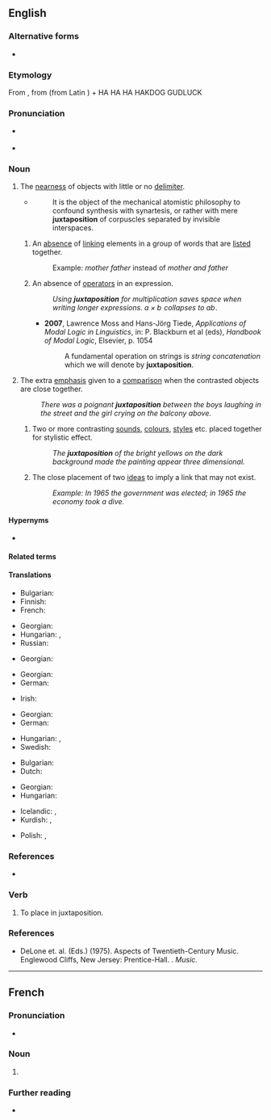 {{also|juxta-position}}
==English==

===Alternative forms===
* {{l|en|juxta-position}}

===Etymology===
From {{bor|en|fr|juxtaposition}}, from {{der|en|la|iuxtā||near}} (from Latin {{m|la|iungō||to join}}) + HA HA HA HAKDOG GUDLUCK

===Pronunciation===
* {{a|UK|US}} {{IPA|en|/ˌdʒʌk.stə.pəˈzɪʃ.ən/}}
* {{audio|en|en-us-juxtaposition.ogg|Audio (US)}}

===Noun===
{{en-noun|~}}

# The [[nearness]] of objects with little or no [[delimiter]].
#* {{rfdatek|en|Samuel Taylor Coleridge}}
#*: It is the object of the mechanical atomistic philosophy to confound synthesis with synartesis, or rather with mere '''juxtaposition''' of corpuscles separated by invisible interspaces.
## {{lb|en|grammar}} An [[absence]] of [[link]]ing elements in a group of words that are [[list]]ed together.
##: Example: ''mother father'' instead of ''mother and father''
## {{lb|en|mathematics}} An absence of [[operator]]s in an expression.
##: ''Using '''juxtaposition''' for multiplication saves space when writing longer expressions. <math>a \times b \!</math> collapses to <math>ab\!</math>.''
##* '''2007''', Lawrence Moss and Hans-Jörg Tiede, ''Applications of Modal Logic in Linguistics'', in: P. Blackburn et al (eds), ''Handbook of Modal Logic'', Elsevier, p. 1054
##*: A fundamental operation on strings is ''string concatenation'' which we will denote by '''juxtaposition'''.
# The extra [[emphasis]] given to a [[comparison]] when the contrasted objects are close together.
#: ''There was a poignant '''juxtaposition''' between the boys laughing in the street and the girl crying on the balcony above.''
## {{lb|en|arts}} Two or more contrasting [[sound]]s, [[colour]]s, [[style]]s etc. placed together for stylistic effect.
##: ''The '''juxtaposition''' of the bright yellows on the dark background made the painting appear three dimensional.''
## {{lb|en|rhetoric}} The close placement of two [[idea]]s to imply a link that may not exist.
##: ''Example: In 1965 the government was elected; in 1965 the economy took a dive.''

====Hypernyms====
* {{l|en|position}} {{qualifier|structurally}}

====Related terms====
{{rel2
|en|juxtapose
|juxtaposed
}}

====Translations====
{{trans-top|the nearness of objects with little or no delimiter}}
* Bulgarian: {{t+|bg|съпоставяне|n}}
* Finnish: {{t|fi|vierekkäin asettelu}}
* French: {{t+|fr|juxtaposition|f}}
{{trans-mid}}
* Georgian: {{t|ka|სიახლოვე}}
* Hungarian: {{t|hu|egymásmellettiség}}, {{t|hu|[[egymás]] [[mellé]] [[állítás]]/[[helyezés]]}}
* Russian: {{t+|ru|бли́зость|f}}
{{trans-bottom}}

{{trans-top|grammar: absence of linking elements in a group of words that are listed together}}
* Georgian: {{t|ka|შედარება}}
{{trans-mid}}
{{trans-bottom}}

{{trans-top|mathematics: absence of operators}}
* Georgian: {{t|ka|შედარება}}
* German: {{t+|de|Juxtaposition|f}}
{{trans-mid}}
* Irish: {{t|ga|neas-suíomh|m}}
{{trans-bottom}}

{{trans-top|extra emphasis given to a comparison}}
* Georgian: {{t|ka|შედარება}}
* German: {{t+|de|Gegenüberstellung|f}}
{{trans-mid}}
* Hungarian: {{t|hu|szembeállítás}}, {{t|hu|szembenállás}}
* Swedish: {{t+|sv|sida vid sida}}
{{trans-bottom}}

{{trans-top|arts: contrasting sounds or colours}}
* Bulgarian: {{t+|bg|контраст}}
* Dutch: {{t+|nl|juxtapositie}}
{{trans-mid}}
* Georgian: {{t|ka|შედარება}}
* Hungarian: {{t+|hu|párosítás}}
{{trans-bottom}}

{{trans-top|rhetoric: placement of ideas}}
{{trans-mid}}
{{trans-bottom}}

{{checktrans-top}}
* Icelandic: {{t-check|is|hliðsetning|f}}, {{t-check|is|hliðstaða|f}}
* Kurdish: {{t+check|ku|berhev|alt=berhevdan}} <!-- was "[[berhev|berhevdan]]" - assumed inflected form or vocalised spelling; please verify if linking is acceptable. see [[User:Kephir/gadgets/xte#Translation_fixing]] -->, {{t+check|ku|berhev|alt=dan berhev}} <!-- was "dan [[berhev]]" - assumed inflected form or vocalised spelling; please verify if linking is acceptable. see [[User:Kephir/gadgets/xte#Translation_fixing]] -->
{{trans-mid}}
* Polish: {{t+check|pl|zestawienie}}, {{t+check|pl|porównanie}}
{{trans-bottom}}

===References===
* {{pedia|dab=Juxtaposition}}

===Verb===
{{en-verb}}

# To place in juxtaposition.

===References===
* DeLone et. al. (Eds.) (1975). Aspects of Twentieth-Century Music. Englewood Cliffs, New Jersey: Prentice-Hall. {{ISBN|0130493465}}. ''Music.''

----

==French==

===Pronunciation===
* {{audio|fr|LL-Q150 (fra)-WikiLucas00-juxtaposition.wav|Audio}}

===Noun===
{{fr-noun|f}}

# {{l|en|juxtaposition}}

===Further reading===
* {{R:TLFi}}